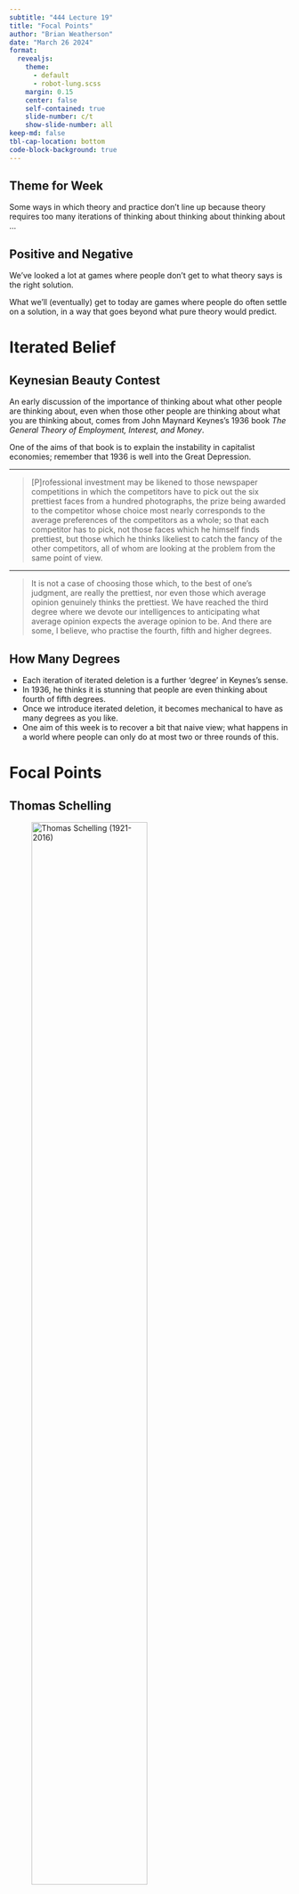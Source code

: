 ```yaml
---
subtitle: "444 Lecture 19"
title: "Focal Points"
author: "Brian Weatherson"
date: "March 26 2024"
format:
  revealjs:
    theme:
      - default
      - robot-lung.scss
    margin: 0.15
    center: false
    self-contained: true
    slide-number: c/t
    show-slide-number: all
keep-md: false
tbl-cap-location: bottom
code-block-background: true
---
```


## Theme for Week

Some ways in which theory and practice don't line up because theory requires too many iterations of thinking about thinking about thinking about ...

## Positive and Negative

We've looked a lot at games where people don't get to what theory says is the right solution.

What we'll (eventually) get to today are games where people do often settle on a solution, in a way that goes beyond what pure theory would predict.

# Iterated Belief

## Keynesian Beauty Contest

An early discussion of the importance of thinking about what other people are thinking about, even when those other people are thinking about what you are thinking about, comes from John Maynard Keynes's 1936 book _The General Theory of Employment, Interest, and Money_.

One of the aims of that book is to explain the instability in capitalist economies; remember that 1936 is well into the Great Depression.

---

> [P]rofessional investment may be likened to those newspaper competitions in which the competitors have to pick out the six prettiest faces from a hundred photographs, the prize being awarded to the competitor whose choice most nearly corresponds to the average preferences of the competitors as a whole; so that each competitor has to pick, not those faces which he himself finds prettiest, but those which he thinks likeliest to catch the fancy of the other competitors, all of whom are looking at the problem from the same point of view. 

---

> It is not a case of choosing those which, to the best of one’s judgment, are really the prettiest, nor even those which average opinion genuinely thinks the prettiest. We have reached the third degree where we devote our intelligences to anticipating what average opinion expects the average opinion to be. And there are some, I believe, who practise the fourth, fifth and higher degrees.

## How Many Degrees

- Each iteration of iterated deletion is a further 'degree' in Keynes's sense.
- In 1936, he thinks it is stunning that people are even thinking about fourth of fifth degrees.
- Once we introduce iterated deletion, it becomes mechanical to have as many degrees as you like.
- One aim of this week is to recover a bit that naive view; what happens in a world where people can only do at most two or three rounds of this.

# Focal Points

## Thomas Schelling

![Thomas Schelling (1921-2016)](schelling.jpg){width=70%}

## Thomas Schelling

- Won 2005 Nobel Prize, shared with the Israeli game theorist Robert Aumann.
- Aumann's work is very theoretical and mathematical.
- Schelling was interested in games that were mathematically very simple, but was interested in their practical application.

## Thomas Schelling

I think if you come across Schelling in a philosophy course these days, it's likely for one of two reasons.

1. Focal points (that's what we're doing today)
2. Models of segregation

## Segregation Model

Imagine you've got a chess board (or some similar board), and on it you place some coins, some of them Heads up, some of them Tails up.

At each stage in the game, a coin looks to its neighbors (up to 8), and if the majority are the opposite kind to it (e.g., it's Heads and it has 3 Tails neighbours and 1 Heads neighbour), it moves to a random new spot on the board.

What happens?

## Segregation Model

For many starting positions, the final result is full segregation - Heads on one part of the board, Tails on the other.

This wasn't because each individual had a strong preference for being in homogeneous groups, but just because they had a preference for not being outnumbered.

Is this a useful model of real-world segregation? **Good question**

## Focal Points

Let's stick with the coin model. Imagine Row and Column are told the following things.

- Each of you will place a coin down in front of you, either Heads up or Tails up.
- The other person won't be able to see it when you place it down.
- We'll reveal the coins simultaneously.
- If they are both facing the same way, you both win a prize.

## Focal Points

Here is the payoff table for the game.

|    |   Heads  |   Tails  |
|:--:|:--------:|:--------:|
| **Heads** | 1,1 | 0,0 |
| **Tails** | 0,0 | 1,1 |

Let's see how it works in practice.

## https://myumi.ch/N6k9R

::: {.columns}

::: {.column width="50%"}
Google forms seem to be working better than vecon for now, so I'll use them where possible.

**<https://myumi.ch/N6k9R>**

Fill in your name, and do the Heads or Tails question.
:::

::: {.column width="50%"}
![Link to https://myumi.ch/N6k9R](qr_march_26.png)
:::

:::

## Analysis

We'll see if we're different, but when this has been run in the past, the usual outcome is a solid majority for Heads.

The pure game theory doesn't say this, it's just a symmetric game.

For anyone who chose Heads, why did you choose it?

## Ordering

Go back to the Google form (which hopefully you've still got open, and answer the questions about letter ordering.

We'll come back to these a bit at the end of the discussion, so I want to have them on the table.

## Ordering

Discussion of what the results are, and perhaps how they relate to the location of the lectures.

## Cities

The most common example that's used to explan Schelling's idea of focal points is an old tale about meeting up in cities.

Remember it's 1960, so decades before cell phones come in.

A and B are in a particular city, and want to meet up, but have no way of getting in touch. They do know that it's common knowledge they want to meet up (this is important).

What do they do?

## Cities

In Schelling's original version of the question, he asked both _when_ A and B would aim to meet, and _where_.

The _when_ question landed on midday almost all the time, and I'm mostly going to skip it.

I am interested in there _where_.

---

Note that unlike the earlier versions, this isn't a game where any equilibrium is as good as any other. It's a bit more like the following game.

|  |  O1  |  O2  |  O3  | O4  |  O5 |
|:--:|:--:|:--:|:--:|:--:|:--:|
| **O1** | 5,5 | 0,0 | 0,0 | 0,0 | 0,0 |
| **O2** | 0,0 | 6,6 | 0,0 | 0,0 | 0,0 |
| **O3** | 0,0 | 0,0 | 4,4 | 0,0 | 0,0 |
| **O4** | 0,0 | 0,0 | 0,0 | 2,2 | 0,0 |
| **O5** | 0,0 | 0,0 | 0,0 | 0,0 | 5,5 |

Actually even that might be too simple - maybe if O4 is bad it should have negative scores for the person going there.

## Foreign Cities

Go to the Google form and answer the questions about foreign cities.

If you don't know the foreign city at all, just guess something.

## Discussion

- Which cities did best for coordination?
- We'll get back to what criteria you used for choosing in a bit.

## US Cities

Go to the Google form and answer the questions about US cities.

Again, if you don't have an answer, just guess.

Be *reasonably* precise. On the UM campus isn't really an answer for the Ann Arbor question - it should be somewhere precise enough that you'd be able to see the other person if they chose the same thing.

## Discussion

- Do we do better with more knowledge?
- My guess is that we don't; ideally you have some knowledge but not a lot.

Note how culturally specific this is. When Schelling asked the one about NYC, the most common answer was the information desk at Grand Central. I *think* that was because he was asking students at Harvard, and trains to New England leave from Grand Central.

## Criteria

First-Personal

- Ease of access; pleasantness of being there if waiting around.

Second-Personal

- How likely you think the other person is to like the location.

Third-Personal

- How culturally significant the place is.

## Discussion

How did you choose the options that you picked?

- Hopefully we'll go over a few of the cities here.

# Modern Relevance

## Focal Points

Schelling came up with this notion in the context of working on strategy for the Cold War.

And his main example has been rendered a bit moot by the existence of cell phones.

So why are we still doing this?

## Focal Points

Schelling's original interest was partially in cases where neither party particularly trusts the other.

It doesn't matter how good communication technology is, if you don't believe the person at the other end of the line.

## Limited Warfare

I think at some level that's what is going on with Russia/Ukraine/US right now.

As you might have noticed, we've been supporting a country fighting for its life against Russia for two years.

And we have nukes, and nobody thinks we'll offer *that* support. Russia has nukes too, and they aren't using them either.

## Limited Warfare

Somehow Russia and the US have formed an agreement that if neither escalates in a particular way, the other will also respect some limits.

*Maybe* this has been done by direct communication.

But probably there is also something like settling on a focal point. Even if there was an explicit agreement, agreeing to settle at a focal point might be more credible. (This might also be relevant to India/China hostilities.)

## Unknown Counterparties

The bigger reason we care about focal points is that sometimes you can't communicate with the person you're trying to coordinate with because you don't know who they are, or (relatedly) there are too many of them.

Two examples.

1. Public celebrations.
2. Business locations.

## Public Celebrations

I don't know how many of you did this - I was stuck in transit hell at the time - but I suspect some people had the following thought after Michigan won the football championship.

1. I want to go celebrate with other fans/students.
2. So I want to go to where they are.
3. And where they are will be, where enough of them think everyone else will be.

## Business Locations

As you may know, a new Dunkin Donuts opened up about 100 yards from where we are now.

They had a lot of choices of location, and oddly after years of not opening in AA, they opened two stores.

I don't know the inner workings of Dunkin Donuts, but I bet their main criteria for a location is foot traffic.

## Business Locations

Here's why this is related to focal points.

1. How much foot traffic there is partially depends on how many other businesses are there. Not much foot traffic on Thompson St, despite a central location.
2. Whether other businesses open there is in part a function of how much traffic they think the location will bring.
3. And Dunkin itself opening is a reason to think there will be more traffic there.

## Business Locations

In short, Dunkin and the other, future, businesses are trying to solve a coordination problem. But Dunkin doesn't know who they are, so can't explicitly communicate with them. It can settle on a focal point solution.

The same thing might go for moving into the kind of neighborhood full of people who like the things you like.

## For Next Time

We'll talk over the experimental evidence (a bit old now, but I think still well regarded) about how people actually solve certain kinds of coordination games that can be run in labs.
